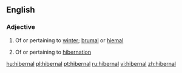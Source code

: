 ==English==

===Adjective===
{{en-adj}}

# Of or pertaining to [[winter]]; [[brumal]] or [[hiemal]]
#{{rfv-sense}} Of or pertaining to [[hibernation]]

[[hu:hibernal]]
[[pl:hibernal]]
[[pt:hibernal]]
[[ru:hibernal]]
[[vi:hibernal]]
[[zh:hibernal]]